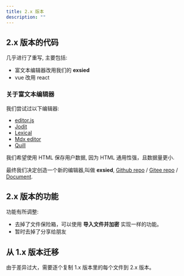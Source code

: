 ```yaml
---
title: 2.x 版本
description: ""
---
```


## 2.x 版本的代码

几乎进行了重写, 主要包括:

- 富文本编辑器改用我们的 **exsied**
- vue 改用 react

### 关于富文本编辑器

我们尝试过以下编辑器:

- [editor.js](https://github.com/codex-team/editor.js)
- [Jodit](https://github.com/xdan/jodit)
- [Lexical](https://github.com/facebook/lexical)
- [Mdx editor](https://github.com/mdx-editor/editor)
- [Quill](https://github.com/quilljs/quill)

我们希望使用 HTML 保存用户数据, 因为 HTML 通用性强，且数据量更小.

最终我们决定创造一个新的编辑器,叫做 **exsied**, [Github repo](https://github.com/exsied/exsied) / [Gitee repo](https://githee.com/exsied/exsied) / [Document](https://fivim.pages.dev/en/exsied/about/).

## 2.x 版本的功能

功能有所调整:

- 去掉了文件保险箱，可以使用 **导入文件并加密** 实现一样的功能。
- 暂时去掉了分享给朋友

## 从 1.x 版本迁移

由于差异过大，需要逐个复制 1.x 版本里的每个文件到 2.x 版本。
